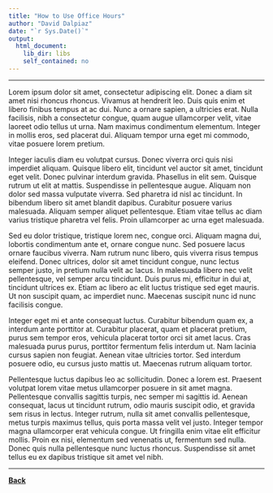 ```yaml
---
title: "How to Use Office Hours"
author: "David Dalpiaz"
date: "`r Sys.Date()`"
output:
  html_document:
    lib_dir: libs
    self_contained: no
---
```


***

Lorem ipsum dolor sit amet, consectetur adipiscing elit. Donec a diam sit amet nisi rhoncus rhoncus. Vivamus at hendrerit leo. Duis quis enim et libero finibus tempus at ac dui. Nunc a ornare sapien, a ultricies erat. Nulla facilisis, nibh a consectetur congue, quam augue ullamcorper velit, vitae laoreet odio tellus ut urna. Nam maximus condimentum elementum. Integer in mollis eros, sed placerat dui. Aliquam tempor urna eget mi commodo, vitae posuere lorem pretium.

Integer iaculis diam eu volutpat cursus. Donec viverra orci quis nisi imperdiet aliquam. Quisque libero elit, tincidunt vel auctor sit amet, tincidunt eget velit. Donec pulvinar interdum gravida. Phasellus in elit sem. Quisque rutrum ut elit at mattis. Suspendisse in pellentesque augue. Aliquam non dolor sed massa vulputate viverra. Sed pharetra id nisl ac tincidunt. In bibendum libero sit amet blandit dapibus. Curabitur posuere varius malesuada. Aliquam semper aliquet pellentesque. Etiam vitae tellus ac diam varius tristique pharetra vel felis. Proin ullamcorper ac urna eget malesuada.

Sed eu dolor tristique, tristique lorem nec, congue orci. Aliquam magna dui, lobortis condimentum ante et, ornare congue nunc. Sed posuere lacus ornare faucibus viverra. Nam rutrum nunc libero, quis viverra risus tempus eleifend. Donec ultrices, dolor sit amet tincidunt congue, nunc lectus semper justo, in pretium nulla velit ac lacus. In malesuada libero nec velit pellentesque, vel semper arcu tincidunt. Duis purus mi, efficitur in dui at, tincidunt ultrices ex. Etiam ac libero ac elit luctus tristique sed eget mauris. Ut non suscipit quam, ac imperdiet nunc. Maecenas suscipit nunc id nunc facilisis congue.

Integer eget mi et ante consequat luctus. Curabitur bibendum quam ex, a interdum ante porttitor at. Curabitur placerat, quam et placerat pretium, purus sem tempor eros, vehicula placerat tortor orci sit amet lacus. Cras malesuada purus purus, porttitor fermentum felis interdum ut. Nam lacinia cursus sapien non feugiat. Aenean vitae ultricies tortor. Sed interdum posuere odio, eu cursus justo mattis ut. Maecenas rutrum aliquam tortor.

Pellentesque luctus dapibus leo ac sollicitudin. Donec a lorem est. Praesent volutpat lorem vitae metus ullamcorper posuere in sit amet magna. Pellentesque convallis sagittis turpis, nec semper mi sagittis id. Aenean consequat, lacus ut tincidunt rutrum, odio mauris suscipit odio, et gravida sem risus in lectus. Integer rutrum, nulla sit amet convallis pellentesque, metus turpis maximus tellus, quis porta massa velit vel justo. Integer tempor magna ullamcorper erat vehicula congue. Ut fringilla enim vitae elit efficitur mollis. Proin ex nisi, elementum sed venenatis ut, fermentum sed nulla. Donec quis nulla pellentesque nunc luctus rhoncus. Suspendisse sit amet tellus eu ex dapibus tristique sit amet vel nibh.



***

[**Back**](index.html)